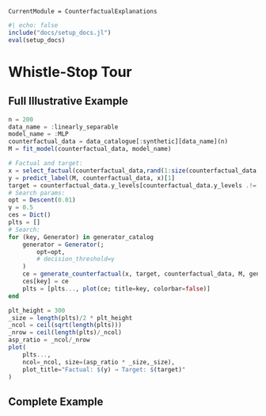 ```@meta
CurrentModule = CounterfactualExplanations 
```

```julia
#| echo: false
include("docs/setup_docs.jl")
eval(setup_docs)
```

# Whistle-Stop Tour

## Full Illustrative Example

```julia
n = 200
data_name = :linearly_separable
model_name = :MLP
counterfactual_data = data_catalogue[:synthetic][data_name](n)
M = fit_model(counterfactual_data, model_name)
```

```julia
# Factual and target:
x = select_factual(counterfactual_data,rand(1:size(counterfactual_data.X,2)))
y = predict_label(M, counterfactual_data, x)[1]
target = counterfactual_data.y_levels[counterfactual_data.y_levels .!= y][1]
# Search params:
opt = Descent(0.01)
γ = 0.5
ces = Dict()
plts = []
# Search:
for (key, Generator) in generator_catalog
    generator = Generator(; 
        opt=opt, 
        # decision_threshold=γ
    )
    ce = generate_counterfactual(x, target, counterfactual_data, M, generator)
    ces[key] = ce
    plts = [plts..., plot(ce; title=key, colorbar=false)]
end
```

```julia
plt_height = 300
_size = length(plts)/2 * plt_height
_ncol = ceil(sqrt(length(plts)))
_nrow = ceil(length(plts)/_ncol)
asp_ratio = _ncol/_nrow
plot(
    plts..., 
    ncol=_ncol, size=(asp_ratio * _size,_size),
    plot_title="Factual: $(y) → Target: $(target)"
)
```

## Complete Example






